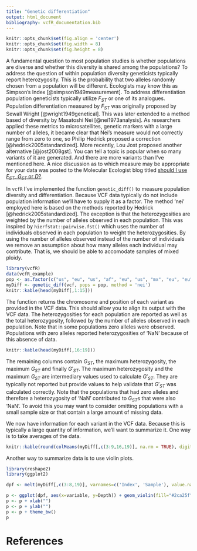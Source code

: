 ```yaml
---
title: "Genetic differentiation"
output: html_document
bibliography: vcfR_documentation.bib
---
```



```r
knitr::opts_chunk$set(fig.align = 'center')
knitr::opts_chunk$set(fig.width = 8)
knitr::opts_chunk$set(fig.height = 8)
```


A fundamental question to most population studies is whether populations are diverse and whether this diversity is shared among the populations?
To address the question of within population diversity geneticists typically report heterozygosity.
This is the probability that two alleles randomly chosen from a population will be different.
Ecologists may know this as Simpson's Index [@simpson1949measurement].
To address differentiation population geneticists typically utilize $F_{ST}$ or one of its analogues.
Population differentiation measured by $F_{ST}$ was originally proposed by Sewall Wright [@wright1949genetical].
This was later extended to a method based of diversity by Masatoshi Nei [@nei1973analysis].
As researchers applied these metrics to microsatellites, genetic markers with a large number of alleles, it became clear that Nei's measure would not correctly range from zero to one, so Philip Hedrick proposed a correction [@hedrick2005standardized].
More recently, Lou Jost proposed another alternative [@jost2008gst].
You can tell a topic is popular when so many variants of it are generated.
And there are more variants than I've mentioned here.
A nice discussion as to which measure may be appropriate for your data was posted to the Molecular Ecologist blog titled [should I use $F_{ST}$, $G_{ST}$ or $D$?](http://www.molecularecologist.com/2011/03/should-i-use-fst-gst-or-d-2/).


In `vcfR` I've implemented the function `genetic_diff()` to measure population diversity and differentiation.
Because VCF data typically do not include population information we'll have to supply it as a factor.
The method 'nei' employed here is based on the methods reported by Hedrick [@hedrick2005standardized].
The exception is that the heterozygosities are weighted by the number of alleles observed in each population.
This was inspired by `hierfstat::pairwise.fst()` which uses the number of individuals observed in each population to weight the heterozygosities.
By using the number of alleles observed instead of the number of individuals we remove an assumption about how many alleles each individual may contribute.
That is, we should be able to accomodate samples of mixed ploidy.


```r
library(vcfR)
data(vcfR_example)
pop <- as.factor(c("us", "eu", "us", "af", "eu", "us", "mx", "eu", "eu", "sa", "mx", "sa", "us", "sa", "Pmir", "us", "eu", "eu"))
myDiff <- genetic_diff(vcf, pops = pop, method = 'nei')
knitr::kable(head(myDiff[,1:15]))
```


The function returns the chromosome and position of each variant as provided in the VCF data.
This should allow you to align its output with the VCF data.
The heterozygosities for each population are reported as well as the total heterozygosity, followed by the number of alleles observed in each population.
Note that in some populations zero alleles were observed.
Populations with zero alleles reported heterozygosities of 'NaN' because of this absence of data.


```r
knitr::kable(head(myDiff[,16:19]))
```


The remaining columns contain $G_{ST}$, the maximum heterozygosity, the maximum $G_{ST}$ and finally $G'_{ST}$.
The maximum heterozygosity and the maximum $G_{ST}$ are intermediary values used to calculate $G'_{ST}$.
They are typically not reported but provide values to help validate that $G'_{ST}$ was calculated correctly.
Note that the populations that had zero alleles and therefore a heterozygosity of 'NaN' contributed to $G_{ST}$s that were also 'NaN'.
To avoid this you may want to consider omitting populations with a small sample size or that contain a large amount of missing data.


We now have information for each variant in the VCF data.
Because this is typically a large quantity of information, we'll want to summarize it.
One way is to take averages of the data.


```r
knitr::kable(round(colMeans(myDiff[,c(3:9,16,19)], na.rm = TRUE), digits = 3))
```


Another way to summarize data is to use violin plots.


```r
library(reshape2)
library(ggplot2)

dpf <- melt(myDiff[,c(3:8,19)], varnames=c('Index', 'Sample'), value.name = 'Depth', na.rm=TRUE)

p <- ggplot(dpf, aes(x=variable, y=Depth)) + geom_violin(fill="#2ca25f", adjust = 1.2)
p <- p + xlab("")
p <- p + ylab("")
p <- p + theme_bw()
p
```



# References
